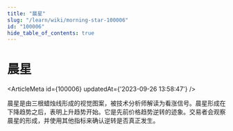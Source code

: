 ```yaml
---
title: "晨星"
slug: "/learn/wiki/morning-star-100006"
id: "100006"
hide_table_of_contents: true
---
```



# 晨星

<ArticleMeta id={100006} updatedAt={'2023-09-26 13:58:47'} />
<div className='border-solid border-b border-t-0 my-4 border-[var(--ifm-color-gray-300)]' />

晨星是由三根蜡烛线形成的视觉图案，被技术分析师解读为看涨信号。晨星形成在下降趋势之后，表明上升趋势开始。它是先前价格趋势逆转的迹象。交易者会观察晨星的形成，并使用其他指标来确认逆转是否真正发生。
